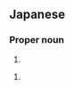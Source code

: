 ==Japanese==
{{ja-kanjitab|優|実}}

===Proper noun===
{{ja-pos|proper|ゆうみ}}

# {{given name|female|lang=ja|sort=ゆうみ}}

{{ja-pos|proper|ゆみ}}

# {{given name|female|lang=ja|sort=ゆみ}}